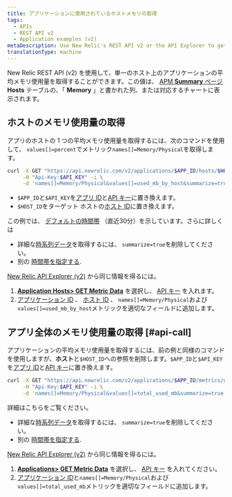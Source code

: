 ```yaml
---
title: アプリケーションに使用されているホストメモリの取得
tags:
  - APIs
  - REST API v2
  - Application examples (v2)
metaDescription: Use New Relic's REST API v2 or the API Explorer to get average CPU usage per by host.
translationType: machine
---
```


New Relic REST API (v2) を使用して、単一のホスト上のアプリケーションの平均メモリ使用量を取得することができます。この値は、 [APM **Summary** ページ](/docs/apm/applications-menu/monitoring/apm-overview-page) **Hosts** テーブルの、「 **Memory** 」と書かれた列、または対応するチャートに表示されます。

## ホストのメモリ使用量の取得

アプリのホストの 1 つの平均メモリ使用量を取得するには、次のコマンドを使用して、 `values[]=percent`でメトリック`names[]=Memory/Physical`を取得します。

```bash
curl -X GET "https://api.newrelic.com/v2/applications/$APP_ID/hosts/$HOST_ID/metrics/data.json" \
     -H "Api-Key:$API_KEY" -i \
     -d 'names[]=Memory/Physical&values[]=used_mb_by_host&summarize=true'
```

* `$APP_ID`と`$API_KEY`を[アプリ ID](/docs/apm/apis/requirements/identification-code)と[API キー](/docs/apis/rest-api-v2/getting-started/introduction-new-relic-rest-api-v2#api_key)に置き換えます。
* `$HOST_ID`をターゲット ホストの[ホスト ID](/docs/apis/rest-api-v2/requirements/listing-host-instance-application-server-ids#locating_host_id)に置き換えます。

この例では、 [デフォルトの時間帯](/docs/apis/rest-api-v2/requirements/specifying-time-range-v2) （直近30分）を示しています。さらに詳しくは

* 詳細な[時系列データ](/docs/apis/rest-api-v2/requirements/calculating-average-metric-values-summarize)を取得するには、 `summarize=true`を削除してください。
* 別の [時間帯を指定する](/docs/apis/rest-api-v2/requirements/specifying-time-range-v2).

[New Relic API Explorer (v2)](https://rpm.newrelic.com/api/explore) から同じ情報を得るには。

1. [**Application Hosts> GET Metric Data**](https://rpm.newrelic.com/api/explore/application_hosts/data) を選択し、 [API キー](/docs/apis/rest-api-v2/getting-started/introduction-new-relic-rest-api-v2#api_key) を入れます。
2. [アプリケーション ID](/docs/apm/apis/requirements/identification-code) 、 [ホスト ID](/docs/apis/rest-api-v2/requirements/listing-host-instance-application-server-ids#locating_host_id) 、 `names[]=Memory/Physical`および`values[]=used_mb_by_host`メトリックを適切なフィールドに追加します。

## アプリ全体のメモリ使用量の取得 [#api-call]

アプリケーションの平均メモリ使用量を取得するには、前の例と同様のコマンドを使用しますが、**ホスト**と`$HOST_ID`への参照を削除します。`$APP_ID`と`$API_KEY`を[アプリ ID](/docs/apm/apis/requirements/identification-code)と[API キー](/docs/apis/rest-api-v2/getting-started/introduction-new-relic-rest-api-v2#api_key)に置き換えます。

```bash
curl -X GET "https://api.newrelic.com/v2/applications/$APP_ID/metrics/data.json" \
     -H "Api-Key:$API_KEY" -i \
     -d 'names[]=Memory/Physical&values[]=total_used_mb&summarize=true'
```

詳細はこちらをご覧ください。

* 詳細な[時系列データ](/docs/apis/rest-api-v2/requirements/calculating-average-metric-values-summarize)を取得するには、 `summarize=true`を削除してください。
* 別の [時間帯を指定する](/docs/apis/rest-api-v2/requirements/specifying-time-range-v2).

[New Relic API Explorer (v2)](https://rpm.newrelic.com/api/explore) から同じ情報を得るには。

1. [**Applications> GET Metric Data**](https://rpm.newrelic.com/api/explore/applications/data) を選択し、 [API キー](/docs/apis/rest-api-v2/getting-started/introduction-new-relic-rest-api-v2#api_key) を入れてください。
2. [アプリケーション ID](/docs/apm/apis/requirements/identification-code)と`names[]=Memory/Physical`および`values[]=total_used_mb`メトリックを適切なフィールドに追加します。
